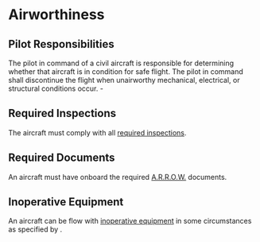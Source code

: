 

# Airworthiness

## Pilot Responsibilities

The pilot in command of a civil aircraft is responsible for determining whether
that aircraft is in condition for safe flight. The pilot in command shall
discontinue the flight when unairworthy mechanical, electrical, or structural
conditions occur. - <Reg part="91.7" />

## Required Inspections

The aircraft must comply with all
[required inspections](/topics/regulations/inspections).

## Required Documents

An aircraft must have onboard the required
[A.R.R.O.W.](/topics/regulations/airworthiness/documents) documents.

## Inoperative Equipment

An aircraft can be flow with
[inoperative equipment](/topics/regulations/airworthiness/inoperative) in some
circumstances as specified by <Reg part="91.213" />.

